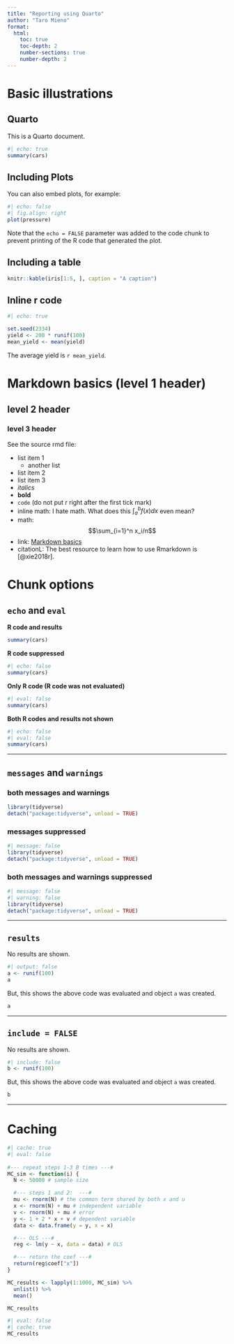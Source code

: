 ```yaml
---
title: "Reporting using Quarto"
author: "Taro Mieno"
format:
  html:
    toc: true
    toc-depth: 2
    number-sections: true
    number-depth: 2
---
```


# Basic illustrations

## Quarto

This is a Quarto document. 

```r
#| echo: true
summary(cars)
```

## Including Plots

You can also embed plots, for example:

```r
#| echo: false
#| fig.align: right
plot(pressure)
```

Note that the `echo = FALSE` parameter was added to the code chunk to prevent printing of the R code that generated the plot.

## Including a table

```r
knitr::kable(iris[1:5, ], caption = "A caption")
```

## Inline r code

```r
#| echo: true

set.seed(2334)
yield <- 200 * runif(100)
mean_yield <- mean(yield)
```

The average yield is `r mean_yield`. 

# Markdown basics (level 1 header)

## level 2 header

### level 3 header

See the source rmd file:

+ list item 1
  - another list
+ list item 2
+ list item 3
+ *italics*
+ **bold**
+ `code` (do not put r right after the first tick mark)
+ inline math: I hate math. What does this $\int_a^b f(x)dx$ even mean?
+ math: $$\sum_{i=1}^n x_i/n$$
+ link: [Markdown basics](https://rmarkdown.rstudio.com/lesson-8.html)
+ citationL: The best resource to learn how to use Rmarkdown is [@xie2018r].

# Chunk options 

## `echo` and `eval`

**R code and results** 

```r
summary(cars)
```

**R code suppressed** 

```r
#| echo: false
summary(cars)
```

**Only R code (R code was not evaluated)**

```r
#| eval: false
summary(cars)
```

**Both R codes and results not shown**

```r
#| echo: false
#| eval: false 
summary(cars)
```

---

## `messages` and `warnings`

### both messages and warnings

```r
library(tidyverse)
detach("package:tidyverse", unload = TRUE)
```

### messages suppressed

```r
#| message: false
library(tidyverse)
detach("package:tidyverse", unload = TRUE)
```

### both messages and warnings suppressed

```r
#| message: false
#| warning: false 
library(tidyverse)
detach("package:tidyverse", unload = TRUE)
```

---

## `results`

No results are shown.

```r
#| output: false
a <- runif(100)
a
```

But, this shows the above code was evaluated and object `a` was created.

```r
a
```

---

## `include = FALSE`

No results are shown.

```r
#| include: false
b <- runif(100)
```

But, this shows the above code was evaluated and object `a` was created.

```r
b
```

---

# Caching

```r
#| cache: true
#| eval: false 
 
#--- repeat steps 1-3 B times ---#
MC_sim <- function(i) {
  N <- 50000 # sample size

  #--- steps 1 and 2:  ---#
  mu <- rnorm(N) # the common term shared by both x and u
  x <- rnorm(N) + mu # independent variable
  v <- rnorm(N) + mu # error
  y <- 1 + 2 * x + v # dependent variable
  data <- data.frame(y = y, x = x)

  #--- OLS ---#
  reg <- lm(y ~ x, data = data) # OLS

  #--- return the coef ---#
  return(reg$coef["x"])
}

MC_results <- lapply(1:1000, MC_sim) %>%
  unlist() %>%
  mean()

MC_results
```

```r
#| eval: false
#| cache: true
MC_results
```

